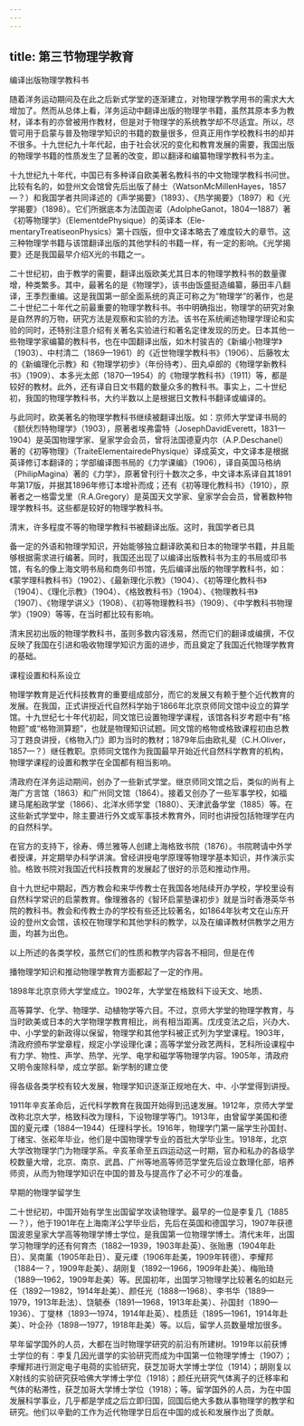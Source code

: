 ```yaml
---
---
---
```

title: 第三节物理学教育
---



编译出版物理学教科书

随着洋务运动期间及在此之后新式学堂的逐渐建立，对物理学教学用书的需求大大增加了。然而从总体上看，洋务运动中翻译出版的物理学书籍，虽然其原本多为教材，译本有的亦曾被用作教材，但是对于物理学的系统教学却不尽适宜。所以，尽管可用于启蒙与普及物理学知识的书籍的数量很多，但真正用作学校教科书的却并不很多。十九世纪九十年代起，由于社会状况的变化和教育发展的需要，我国出版的物理学书籍的性质发生了显著的改变，即以翻译和编纂物理学教科书为主。

十九世纪九十年代，中国已有多种译自欧美著名教科书的中文物理学教科书问世。比较有名的，如登州文会馆曾先后出版了赫士（WatsonMcMillenHayes，1857—？）和我国学者共同译述的《声学揭要》（1893）、《热学揭要》（1897）和《光学揭要》（1898）。它们所据底本为法国迦诺（AdolpheGanot，1804—1887）著《初等物理学》（ElementdePhysique）的英译本（Ele-mentaryTreatiseonPhysics）第十四版，但中文译本略去了难度较大的章节。这三种物理学书籍与该馆翻译出版的其他学科的书籍一样，有一定的影响。《光学揭要》还是我国最早介绍X光的书籍之一。

二十世纪初，由于教学的需要，翻译出版欧美尤其日本的物理学教科书的数量骤增，种类繁多。其中，最著名的是《物理学》，该书由饭盛挺造编纂，藤田丰八翻译，王季烈重编。这是我国第一部全面系统的真正可称之为“物理学”的著作，也是二十世纪二十年代之前最重要的物理学教科书。书中明确指出，物理学的研究对象是自然界的万物，研究方法是观察和实验的方法。该书在系统阐述物理学理论和实验的同时，还特别注意介绍有关著名实验进行和著名定律发现的历史。日本其他一些物理学家编纂的教科书，也在中国翻译出版，如木村骏吉的《新编小物理学》（1903）、中村清二（1869—1961）的《近世物理学教科书》（1906）、后藤牧太的《新编理化示教》和《物理学初步》（年份待考）、田丸卓郎的《物理学新教科书》（1909）、本多光太郎（1870—1954）的《物理学教科书》（1911）等，都是较好的教材。此外，还有译自日文书籍的数量众多的教科书。事实上，二十世纪初，我国的物理学教科书，大约半数以上是根据日文教科书翻译或编译的。

与此同时，欧美著名的物理学教科书继续被翻译出版。如：京师大学堂译书局的《额伏烈特物理学》（1903），原著者埃弗雷特（JosephDavidEverett，1831—1904）是英国物理学家、皇家学会会员，曾将法国德夏内尔（A.P.Deschanel）著的《初等物理》（TraiteElementairedePhysique）译成英文，中文译本是根据英译修订本翻译的；学部编译图书局的《力学课编》（1906），译自英国马格纳（PhilipMagina）著的《力学》，原著曾刊行十数次之多，中文译本系译自其1891年第17版，并据其1896年修订本增补而成；还有《初等理化教科书》（1910），原著者之一格雷戈里（R.A.Gregory）是英国天文学家、皇家学会会员，曾著数种物理学教科书。这些都是较好的物理学教科书。

清末，许多程度不等的物理学教科书被翻译出版。这时，我国学者已具

备一定的外语和物理学知识，开始能够独立翻译欧美和日本的物理学书籍，并且能够根据需求进行编著。同时，我国还出现了以编译出版教科书为主的书局或印书馆，有名的像上海文明书局和商务印书馆，先后编译出版的物理学教科书，如：《蒙学理科教科书》（1902）、《最新理化示教》（1904）、《初等理化教科书》（1904）、《理化示教》（1904）、《格致教科书》（1904）、《物理教科书》（1907）、《物理学讲义》（1908）、《初等物理教科书》（1909）、《中学教科书物理学》（1909）等等，在当时都比较有影响。

清末民初出版的物理学教科书，虽则多数内容浅易，然而它们的翻译或编撰，不仅反映了我国在引进和吸收物理学知识方面的进步，而且奠定了我国近代物理学教育的基础。

课程设置和科系设立

物理学教育是近代科技教育的重要组成部分，而它的发展又有赖于整个近代教育的发展。在我国，正式讲授近代自然科学始于1866年北京京师同文馆中设立的算学馆。十九世纪七十年代初起，同文馆已设置物理学课程，该馆各科岁考题中有“格物题”或“格物测算题”，也就是物理知识试题。同文馆的格物或格致课程初由总教习丁韪良讲授，《格物入门》即为当时的教材；1879年后由欧礼斐（C.H.Oliver，1857—？）继任教职。京师同文馆作为我国最早开始近代自然科学教育的机构，物理学课程的设置和教学在全国都有相当影响。

清政府在洋务运动期间，创办了一些新式学堂。继京师同文馆之后，类似的尚有上海广方言馆（1863）和广州同文馆（1864）。接着又创办了一些军事学校，如福建马尾船政学堂（1866）、北洋水师学堂（1880）、天津武备学堂（1885）等。在这些新式学堂中，除主要进行外文或军事技术教育外，同时也讲授包括物理学在内的自然科学。

在官方的支持下，徐寿、傅兰雅等人创建上海格致书院（1876）。书院聘请中外学者授课，并定期举办科学讲演。曾经讲授电学原理等物理学基本知识，并作演示实验。格致书院对我国近代科技教育的发展起了很好的示范和推动作用。

自十九世纪中期起，西方教会和来华传教士在我国各地陆续开办学校，学校里设有自然科学常识的启蒙教育。像理雅各的《智环启蒙塾课初步》就是当时香港英华书院的教科书。教会和传教士办的学校有些还比较著名，如1864年狄考文在山东开设的登州文会馆，该校在物理学和其他学科的教学，以及在编译教材供教学之用方面，均甚为出色。

以上所述的各类学校，虽然它们的性质和教学内容各不相同，但是在传

播物理学知识和推动物理学教育方面都起了一定的作用。

1898年北京京师大学堂成立。1902年，大学堂在格致科下设天文、地质、

高等算学、化学、物理学、动植物学等六目。不过，京师大学堂的物理学教育，与当时欧美或日本的大学物理学教育相比，尚有相当距离。戊戌变法之后，兴办大、中、小学堂的新政得以保留，物理学和其他学科被正式列为学堂课程。1903年，清政府颁布学堂章程，规定小学设理化课；高等学堂分政艺两科，艺科所设课程中有力学、物性、声学、热学、光学、电学和磁学等物理学内容。1905年，清政府又明令废除科举，成立学部。新学制的建立使

得各级各类学校有较大发展，物理学知识逐渐正规地在大、中、小学堂得到讲授。

1911年辛亥革命后，近代科学教育在我国开始得到迅速发展。1912年，京师大学堂改称北京大学，格致科改为理科，下设物理学等门。1913年，由曾留学美国和德国的夏元瑮（1884—1944）任理科学长。1916年，物理学门第一届学生孙国封、丁绪宝、张崧年毕业，他们是中国物理学专业的首批大学毕业生。1918年，北京大学改物理学门为物理学系。辛亥革命至五四运动这一时期，官办和私办的各级学校数量大增，北京、南京、武昌、广州等地高等师范学堂先后设立数理化部，培养师资，从而为物理学知识在中国的普及与提高作了必不可少的准备。

早期的物理学留学生

二十世纪初，中国开始有学生出国留学攻读物理学。最早的一位是李复几（1885—？），他于1901年在上海南洋公学毕业后，先后在英国和德国学习，1907年获德国波恩皇家大学高等物理学博士学位，是我国第一位物理学博士。清代末年，出国学习物理学的还有何育杰（1882—1939，1903年赴英）、张贻惠（1904年赴日）、吴南薰（1905年赴日）、夏元瑮（1906年赴美，1909年转德）、李耀邦（1884—？，1909年赴美）、胡刚复（1892—1966，1909年赴美）、梅贻琦（1889—1962，1909年赴美）等。民国初年，出国学习物理学比较著名的如赵元任（1892—1982，1914年赴美）、颜任光（1888—1968）、李书华（1889—1979，1913年赴法）、饶毓泰（1891—1968，1913年赴美）、孙国封（1890—1936）、丁燮林（1893—1974，1914年赴英）、桂质廷（1895—1961，1914年赴美）、叶企孙（1898—1977，1918年赴美）等。以后，留学人员数量增加很多。

早年留学国外的人员，大都在当时物理学研究的前沿有所建树。1919年以前获博士学位的有：李复几因光谱学的实验研究而成为中国第一位物理学博士（1907）；李耀邦进行测定电子电荷的实验研究，获芝加哥大学博士学位（1914）；胡刚复以X射线的实验研究获哈佛大学博士学位（1918）；颜任光研究气体离子的迁移率和气体的粘滞性，获芝加哥大学博士学位（1918）；等。留学国外的人员，为在中国发展科学事业，几乎都是学成之后立即归国，回国后绝大多数从事物理学的教学和研究。他们以辛勤的工作为近代物理学日后在中国的成长和发展作出了贡献。